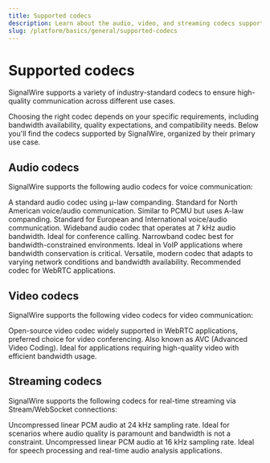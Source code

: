 ---
title: Supported codecs
description: Learn about the audio, video, and streaming codecs supported by SignalWire for voice, video, and real-time communication applications.
slug: /platform/basics/general/supported-codecs
---


# Supported codecs

SignalWire supports a variety of industry-standard codecs to ensure high-quality communication across different use cases.

Choosing the right codec depends on your specific requirements,
including bandwidth availability, quality expectations, and compatibility needs.
Below you'll find the codecs supported by SignalWire, organized by their primary use case.

## Audio codecs

SignalWire supports the following audio codecs for voice communication:

<APIField name="PCMU (G.711 μ-law)">
  A standard audio codec using μ-law companding. Standard for North American voice/audio communication.
</APIField>

<APIField name="PCMA (G.711 A-law)">
  Similar to PCMU but uses A-law companding. Standard for European and International voice/audio communication.
</APIField>

<APIField name="G722 (Wideband audio)">
  Wideband audio codec that operates at 7 kHz audio bandwidth. Ideal for conference calling.
</APIField>

<APIField name="G729">
  Narrowband codec best for bandwidth-constrained environments. Ideal in VoIP applications where bandwidth conservation is critical.
</APIField>

<APIField name="OPUS">
  Versatile, modern codec that adapts to varying network conditions and bandwidth availability. Recommended codec for WebRTC applications.
</APIField>

## Video codecs

SignalWire supports the following video codecs for video communication:

<APIField name="VP8">
  Open-source video codec widely supported in WebRTC applications, preferred choice for video conferencing.
</APIField>

<APIField name="H264 (H.264)">
  Also known as AVC (Advanced Video Coding). Ideal for applications requiring high-quality video with efficient bandwidth usage.
</APIField>

## Streaming codecs

SignalWire supports the following codecs for real-time streaming via Stream/WebSocket connections:

<APIField name="L16@24000h (Linear PCM at 24000 Hz)">
  Uncompressed linear PCM audio at 24 kHz sampling rate. Ideal for scenarios where audio quality is paramount and bandwidth is not a constraint.
</APIField>

<APIField name="L16@16000h (Linear PCM at 16000 Hz)">
  Uncompressed linear PCM audio at 16 kHz sampling rate. Ideal for speech processing and real-time audio analysis applications.
</APIField>
